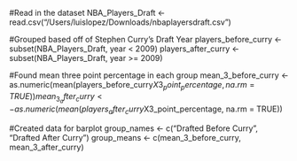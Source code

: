 #Read in the dataset
NBA_Players_Draft <- read.csv("/Users/luislopez/Downloads/nbaplayersdraft.csv")

#Grouped based off of Stephen Curry's Draft Year
players_before_curry <- subset(NBA_Players_Draft, year < 2009)
players_after_curry <- subset(NBA_Players_Draft, year >= 2009)

#Found mean three point percentage in each group
mean_3_before_curry <- as.numeric(mean(players_before_curry$X3_point_percentage, na.rm =TRUE))
mean_3_after_curry <- as.numeric(mean(players_after_curry$X3_point_percentage, na.rm = TRUE))

#Created data for barplot
group_names <- c("Drafted Before Curry", "Drafted After Curry")
group_means <- c(mean_3_before_curry, mean_3_after_curry)
